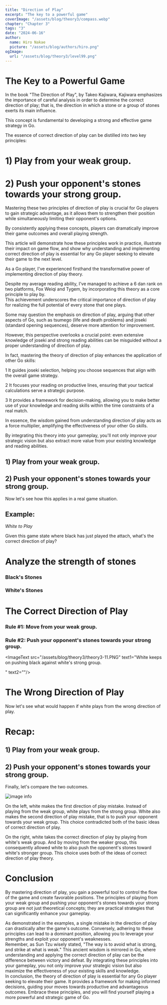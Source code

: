 ```yaml
---
title: "Direction of Play"
excerpt: "The key to a powerful game"
coverImage: "/assets/blog/theory3/compass.webp"
chapter: "Chapter 3"
tags: "3"
date: "2024-06-16"
author:
  name: Hiro Nakae
  picture: "/assets/blog/authors/hiro.png"
ogImage:
  url: "/assets/blog/theory3/level99.png"
---
```




<div className="mt-8"/>


# The Key to a Powerful Game

<div className="mt-4"/>

In the book "The Direction of Play", by Takeo Kajiwara, Kajiwara emphasizes the importance of careful analysis in order to determine the correct direction of play; that is, the direction in which a stone or a group of stones exerts its main influence. 
<div className="mt-2"/>
This concept is fundamental to developing a strong and effective game strategy in Go.


<div className="mt-8"/>

The essence of correct direction of play can be distilled into two key principles:

<div className="mt-4"/>

# 1) Play from your weak group.

<div className="mt-2"/>

# 2) Push your opponent's stones towards your strong group.

<div className="mt-8"/>

Mastering these two principles of direction of play is crucial for Go players to gain strategic advantage, as it allows them to strengthen their position while simultaneously limiting their opponent's options. 
<div className="mt-2"/>
By consistently applying these concepts, players can dramatically improve their game outcomes and overall playing strength.

<div className="mt-4"/>

This article will demonstrate how these principles work in practice, illustrate their impact on game flow, and show why understanding and implementing correct direction of play is essential for any Go player seeking to elevate their game to the next level.

<div className="mt-4"/>

As a Go player, I've experienced firsthand the transformative power of implementing direction of play theory. 
<div className="mt-2"/>
Despite my average reading ability, I've managed to achieve a 6 dan rank on two platforms, Fox Weiqi and Tygem, by incorporating this theory as a core principle to play by. 
<div className="mt-2"/>
This achievement underscores the critical importance of direction of play for realizing the full potential of every stone that one plays.

<div className="mt-4"/>

Some may question the emphasis on direction of play, arguing that other aspects of Go, such as tsumego (life and death problems) and joseki (standard opening sequences), deserve more attention for improvement. 
<div className="mt-2"/>
However, this perspective overlooks a crucial point: even extensive knowledge of joseki and strong reading abilities can be misguided without a proper understanding of direction of play.

<div className="mt-4"/>

In fact, mastering the theory of direction of play enhances the application of other Go skills:

<div className="mt-4"/>

1 It guides joseki selection, helping you choose sequences that align with the overall game strategy.

<div className="mt-2"/>

2 It focuses your reading on productive lines, ensuring that your tactical calculations serve a strategic purpose.

<div className="mt-2"/>

3 It provides a framework for decision-making, allowing you to make better use of your knowledge and reading skills within the time constraints of a real match.

<div className="mt-4"/>

In essence, the wisdom gained from understanding direction of play acts as a force multiplier, amplifying the effectiveness of your other Go skills. 
<div className="mt-2"/>
By integrating this theory into your gameplay, you'll not only improve your strategic vision but also extract more value from your existing knowledge and reading abilities.

<div className="mt-4"/>

## 1) Play from your weak group.

<div className="mt-2"/>

## 2) Push your opponent's stones towards your strong group.

Now let's see how this applies in a real game situation. 

<div className="mt-8"/>

## Example:

<div className="mt-4"/>

_White to Play_

Given this game state where black has just played the attach, what's the correct direction of play?

<ImageText src="/assets/blog/theory3/theory3-1.PNG" text1="The first thing we need to check is the strength of each of the groups. Which groups are weak? Which groups are strong?
" text2="If we can't judge the strenth and weakness of a group, we won't be able to use the two basic concepts of direction of,
1 play from your weak group.
2 push your opponent's stones against your strong group. For this reason, we'll first take a look at each of the groups on this board."/>



# Analyze the strength of stones

<div className="mt-4"/>

###  Black's Stones

<ImageText src="/assets/blog/theory3/theory3-1.PNG" text1=" First of all, the upper left and upper right corners are alive and strong. Also the large knight enclosure in the bottom right is pretty stable so we can call that a strong group as well. The one extension stone at R9 has a connection in either side in miai, so it's not a weak stone that we will need to worry about. " text2="This leaves us with the one group in the center. It has no base and no eye shape. It's a floating weak group."/>

### White's Stones

<ImageText src="/assets/blog/theory3/theory3-2.PNG" text1="The group on the upper side is fully connected up, and it has a lot of territory (eye space) so it is a strong group. Based on how you look at it, you could even treat it as a wall of thickness. The one stone on the star point in the bottom left is left alone so it's strong for now. So this leaves us with the one group in the center." text2="This white group in the center as it is in the moment carries this weakness."/>



<ImageText src="/assets/blog/theory3/theory3-3.PNG" text1="If white responds by defending the cutting point," text2=""/>



<ImageText src="/assets/blog/theory3/theory3-4.PNG" text1="Black can jump.
And white is left with zero eyes." text2="Given this reality, this white group cannot be considered strong.
It's more like an unstable group because the eye shape is not there yet.
So we can say that this group is a weak group."/>


<ImageText src="/assets/blog/theory3/theory3-1.PNG" text1="Great, so now we've checked the status of all groups on the board for both sides.
White has a weak group in the center so we'll have to care for it as we play our next moves. With this in mind, we'll look at the two theories of direction again." text2=""/>

# The Correct Direction of Play

<div className="mt-4"/>

### Rule #1: Move from your weak group.

<div className="mt-2"/>

### Rule #2: Push your opponent's stones towards your strong group.

<ImageText src="/assets/blog/theory3/theory3-5.PNG" text1="We are both playing from white's unstable group in the center, and pushing black's weak group against white's strong group." text2=""/>



<ImageText src="/assets/blog/theory3/theory3-6.PNG" text1="Black doesn't have much of an option here but to respond by extending..." text2=""/>




<ImageText src="/assets/blog/theory3/theory3-7.PNG" text1="But white will just keep pushing with the image of pressing black against white's strong group." text2=""/>

<ImageText src="/assets/blog/theory3/theory3-8.PNG" text1="Black again has not much of an option but to keep his head out to prevent being surrounded...
" text2=""/>


<ImageText src="/assets/blog/theory3/theory3-9.PNG" text1="But once again, white pushes from the weak group and pushes black's weak group against white's thickness." text2=""/>



<ImageText src="/assets/blog/theory3/theory3-10.PNG" text1="Continued by black extend.
" text2=""/>

<ImageText src="/assets/blog/theory3/theory3-11.PNG" text1="White keeps on pushing black against white's strong group.

" text2=""/>

<ImageText src="/assets/blog/theory3/theory3-12.PNG" text1="Black extends." text2=""/>


<ImageText src="/assets/blog/theory3/theory3-13.PNG" text1="And since what matters here is direction of play, we push yet again with no problem.
Remember, white's group on the top side of the board is very strong. So we will push the opponent's group against it." text2=""/>

<ImageText src="/assets/blog/theory3/theory3-14.PNG" text1="Black doesn't have much other than to extend again," text2=""/>

<ImageText src="/assets/blog/theory3/theory3-15.PNG" text1="And around here white can follow through by playing a knights move down to the third line. Now observe how black's direction of play is completely uninteresting. Not only is black getting pressed into an un-interesting direction, white with every move, is building a massive thickness towards the center." text2=""/>

<ImageText src="/assets/blog/theory3/theory3-16.PNG" text1="And so even if black adds another move to somehow save this group from dieing, white can just take sente here and play somewhere on the bottom side of the board to turn the thickness he has made into a ji-moyo." text2=""/>

# The Wrong Direction of Play

<div className="mt-4"/>

Now let's see what would happen if white plays from the wrong direction of play.

<ImageText src="/assets/blog/theory3/theory3-17.PNG" text1="White jumps from strong group.
" text2="
We can clearly see that white is moving from the strong group, contradicting the first fundamental rule of direction, Move from your weak group.
"/>

<ImageText src="/assets/blog/theory3/theory3-18.PNG" text1="Because of white's direction of play, black now gets to hane here against white's weak group.
" text2=""/>

<ImageText src="/assets/blog/theory3/theory3-19.PNG" text1="White extends to save the stone...
" text2=""/>

<ImageText src="/assets/blog/theory3/theory3-20.PNG" text1="But black will now return to this bumping move and secure a clean escape out into the center, leaving white's center group in an unsettling state." text2=""/>



# Recap:

<div className="mt-4"/>

## 1) Play from your weak group.

<div className="mt-2"/>

## 2) Push your opponent's stones towards your strong group.

Finally, let's compare the two outcomes.

![image info](/assets/blog/theory3/theory3-comparison.png)

On the left, white makes the first direction of play mistake. Instead of playing from the weak group, white plays from the strong group. White also makes the second direction of play mistake, that is to push your opponent towards your weak group. This choice contradicted both of the basic ideas of correct direction of play.

On the right, white takes the correct direction of play by playing from white's weak group. And by moving from the weaker group, this consequently allowed white to also push the opponent's stones toward white's stronger group. This choice uses both of the ideas of correct direction of play theory.

<div className="mt-8"/>

# Conclusion

<div className="mt-4"/>

By mastering direction of play, you gain a powerful tool to control the flow of the game and create favorable positions. The principles of playing from your weak group and pushing your opponent's stones towards your strong group are not just theoretical concepts; they are practical strategies that can significantly enhance your gameplay.
<div className="mt-4"/>
As demonstrated in the examples, a single mistake in the direction of play can drastically alter the game's outcome. Conversely, adhering to these principles can lead to a dominant position, allowing you to leverage your strengths and exploit your opponent's weaknesses.
<div className="mt-4"/>
Remember, as Sun Tzu wisely stated, "The way is to avoid what is strong, and strike at what is weak." This ancient wisdom is mirrored in Go, where understanding and applying the correct direction of play can be the difference between victory and defeat. By integrating these principles into your gameplay, you not only improve your strategic vision but also maximize the effectiveness of your existing skills and knowledge.
<div className="mt-4"/>
In conclusion, the theory of direction of play is essential for any Go player seeking to elevate their game. It provides a framework for making informed decisions, guiding your moves towards productive and advantageous outcomes. Embrace these principles, and you will find yourself playing a more powerful and strategic game of Go. 


<div className="pb-8"/>